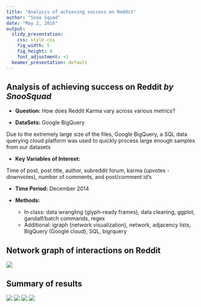 ```yaml
---
title: "Analysis of achieving success on Reddit"
author: "Snoo Squad"
date: "May 2, 2016"
output:
  slidy_presentation:
    css: style.css
    fig_width: 5
    fig_height: 4
    font_adjustment: +1
  beamer_presentation: default
---
```


## Analysis of achieving success on Reddit *by SnooSquad* {#main-title}

- **Question:** How does Reddit Karma vary across various metrics?

- **DataSets:** Google BigQuery

Due to the extremely large size of the files, Google BigQuery, a SQL data querying cloud platform was used to quickly process large enough samples from our datasets

- **Key Variables of Interest:**

Time of post, post title, author, subreddit forum, karma (upvotes - downvotes), number of comments, and post/comment id's

- **Time Period:** December 2014

- **Methods:** 
    - In class: data wrangling (glyph-ready frames), data cleaning, ggplot, gandalf/batch commands, regex
    - Additional: igraph (network visualization), network, adjacency lists, BigQuery (Google cloud), SQL, bigrquery


## Network graph of interactions on Reddit {#network}

![](NetworkGraphF.png)

## Summary of results {#results}

![](Plots-5.png) ![](Plots-3.png)
![](Plots-7.png) ![](Plots-10.png)


